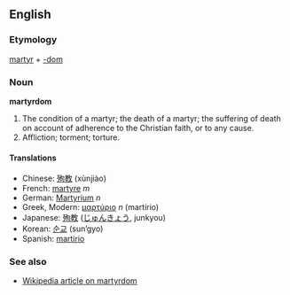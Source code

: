 ==English==
===Etymology===
[[martyr]] + [[-dom]]

===Noun===
'''martyrdom'''
#The condition of a martyr; the death of a martyr; the suffering of death on account of adherence to the Christian faith, or to any cause.
#Affliction; torment; torture.
<!-- webster 1913 defs -->

====Translations====
*Chinese: [[殉教]] (xùnjiào)
*French: [[martyre]] ''m''
*German: [[Martyrium]] ''n''
*Greek, Modern: [[μαρτύριο]] ''n'' (martírio)
*Japanese: [[殉教]] ([[じゅんきょう]], junkyou)
*Korean: [[순교]] (sun’gyo)
*Spanish: [[martirio]]

===See also===
*[[w:Martyrdom|Wikipedia article on martyrdom]]